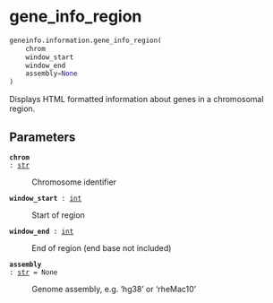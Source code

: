 # gene_info_region { #geneinfo.information.gene_info_region }

```python
geneinfo.information.gene_info_region(
    chrom
    window_start
    window_end
    assembly=None
)
```

Displays HTML formatted information about genes in a chromosomal region.

## Parameters {.doc-section .doc-section-parameters}

<code>[**chrom**]{.parameter-name} [:]{.parameter-annotation-sep} [[str](`str`)]{.parameter-annotation}</code>

:   Chromosome identifier

<code>[**window_start**]{.parameter-name} [:]{.parameter-annotation-sep} [[int](`int`)]{.parameter-annotation}</code>

:   Start of region

<code>[**window_end**]{.parameter-name} [:]{.parameter-annotation-sep} [[int](`int`)]{.parameter-annotation}</code>

:   End of region (end base not included)

<code>[**assembly**]{.parameter-name} [:]{.parameter-annotation-sep} [[str](`str`)]{.parameter-annotation} [ = ]{.parameter-default-sep} [None]{.parameter-default}</code>

:   Genome assembly, e.g. 'hg38' or 'rheMac10'